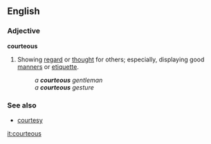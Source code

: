 ==English==
===Adjective===
'''courteous'''
#Showing [[regard]] or [[thought]] for others; especially, displaying good [[manners]] or [[etiquette]].
#:''a '''courteous''' gentleman''
#:''a '''courteous''' gesture''

===See also===
*[[courtesy]]

[[it:courteous]]